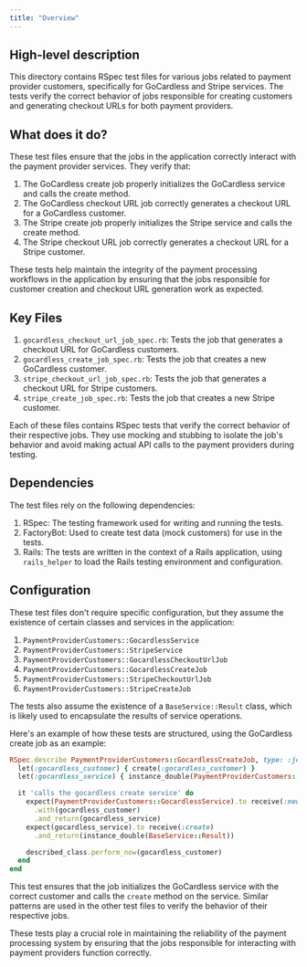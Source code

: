 ```yaml
---
title: "Overview"
---
```


## High-level description
This directory contains RSpec test files for various jobs related to payment provider customers, specifically for GoCardless and Stripe services. The tests verify the correct behavior of jobs responsible for creating customers and generating checkout URLs for both payment providers.

## What does it do?
These test files ensure that the jobs in the application correctly interact with the payment provider services. They verify that:

1. The GoCardless create job properly initializes the GoCardless service and calls the create method.
2. The GoCardless checkout URL job correctly generates a checkout URL for a GoCardless customer.
3. The Stripe create job properly initializes the Stripe service and calls the create method.
4. The Stripe checkout URL job correctly generates a checkout URL for a Stripe customer.

These tests help maintain the integrity of the payment processing workflows in the application by ensuring that the jobs responsible for customer creation and checkout URL generation work as expected.

## Key Files
1. `gocardless_checkout_url_job_spec.rb`: Tests the job that generates a checkout URL for GoCardless customers.
2. `gocardless_create_job_spec.rb`: Tests the job that creates a new GoCardless customer.
3. `stripe_checkout_url_job_spec.rb`: Tests the job that generates a checkout URL for Stripe customers.
4. `stripe_create_job_spec.rb`: Tests the job that creates a new Stripe customer.

Each of these files contains RSpec tests that verify the correct behavior of their respective jobs. They use mocking and stubbing to isolate the job's behavior and avoid making actual API calls to the payment providers during testing.

## Dependencies
The test files rely on the following dependencies:

1. RSpec: The testing framework used for writing and running the tests.
2. FactoryBot: Used to create test data (mock customers) for use in the tests.
3. Rails: The tests are written in the context of a Rails application, using `rails_helper` to load the Rails testing environment and configuration.

## Configuration
These test files don't require specific configuration, but they assume the existence of certain classes and services in the application:

1. `PaymentProviderCustomers::GocardlessService`
2. `PaymentProviderCustomers::StripeService`
3. `PaymentProviderCustomers::GocardlessCheckoutUrlJob`
4. `PaymentProviderCustomers::GocardlessCreateJob`
5. `PaymentProviderCustomers::StripeCheckoutUrlJob`
6. `PaymentProviderCustomers::StripeCreateJob`

The tests also assume the existence of a `BaseService::Result` class, which is likely used to encapsulate the results of service operations.

Here's an example of how these tests are structured, using the GoCardless create job as an example:

```ruby
RSpec.describe PaymentProviderCustomers::GocardlessCreateJob, type: :job do
  let(:gocardless_customer) { create(:gocardless_customer) }
  let(:gocardless_service) { instance_double(PaymentProviderCustomers::GocardlessService) }

  it 'calls the gocardless create service' do
    expect(PaymentProviderCustomers::GocardlessService).to receive(:new)
      .with(gocardless_customer)
      .and_return(gocardless_service)
    expect(gocardless_service).to receive(:create)
      .and_return(instance_double(BaseService::Result))

    described_class.perform_now(gocardless_customer)
  end
end
```

This test ensures that the job initializes the GoCardless service with the correct customer and calls the `create` method on the service. Similar patterns are used in the other test files to verify the behavior of their respective jobs.

These tests play a crucial role in maintaining the reliability of the payment processing system by ensuring that the jobs responsible for interacting with payment providers function correctly.